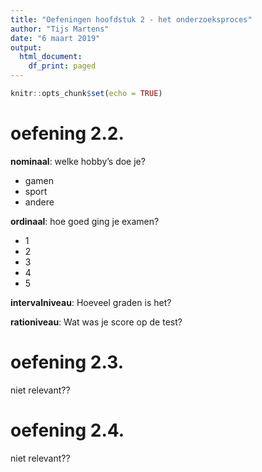 ```yaml
---
title: "Oefeningen hoofdstuk 2 - het onderzoeksproces"
author: "Tijs Martens"
date: "6 maart 2019"
output:
  html_document:
    df_print: paged
---
```


```r
knitr::opts_chunk$set(echo = TRUE)
```

# oefening 2.2. 

**nominaal**: 
welke hobby's doe je?

* gamen
* sport
* andere


**ordinaal**:
hoe goed ging je examen?

* 1
* 2 
* 3 
* 4 
* 5

**intervalniveau**:
Hoeveel graden is het?

**rationiveau**:
Wat was je score op de test?


# oefening 2.3.

niet relevant??


# oefening 2.4. 

niet relevant??
